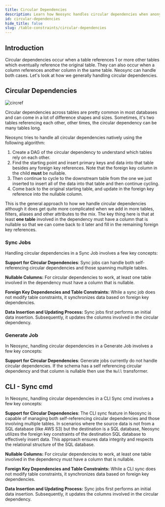 ```yaml
---
title: Circular Dependencies
description: Learn how Neosync handles circular dependencies when anonymizing and subsetting data
id: circular-dependencies
hide_title: false
slug: /table-constraints/circular-dependencies
---
```


## Introduction

Circular dependencies occur when a table references 1 or more other tables which eventually reference the original table. They can also occur when a column references another column in the same table. Neosync can handle both cases. Let's look at how we generally handling circular dependencies.

## Circular Dependencies

![circref](/img/circdeps.png)

Circular dependencies across tables are pretty common in most databases and can come in a lot of difference shapes and sizes. Sometimes, it's two tables referencing each other, other times, the circular dependency can be many tables long.

Neosync tries to handle all circular dependencies natively using the following algorithm:

1. Create a DAG of the circular dependency to understand which tables rely on each other.
2. Find the starting point and insert primary keys and data into that table besides any foreign key references. Note that the foreign key column in the child **must** be nullable.
3. Then continue to cycle to the downstream table from the one we just inserted to insert all of the data into that table and then continue cycling.
4. Come back to the original starting table, and update in the foreign key reference into the nullable column.

This is the general approach to how we handle circular dependencies although it does get quite more complicated when we add in more tables, filters, aliases and other attributes to the mix. The key thing here is that at least **one table** involved in the dependency must have a column that is nullable so that we can come back to it later and fill in the remaining foreign key references.

### Sync Jobs

Handling circular dependencies in a Sync Job involves a few key concepts:

**Support for Circular Dependencies**: Sync jobs can handle both self-referencing circular dependencies and those spanning multiple tables.

**Nullable Columns:** For circular dependencies to work, at least one table involved in the dependency must have a column that is nullable.

**Foreign Key Dependencies and Table Constraints:** While a sync job does not modify table constraints, it synchronizes data based on foreign key dependencies.

**Data Insertion and Updating Process:** Sync jobs first performs an initial data insertion. Subsequently, it updates the columns involved in the circular dependency.

### Generate Job

In Neosync, handling circular dependencies in a Generate Job involves a few key concepts:

**Support for Circular Dependencies**: Generate jobs currently do not handle circular dependencies. If the schema has a self referencing circular dependency and that column is nullable then use the `Null` transformer.

## CLI - Sync cmd

In Neosync, handling circular dependencies in a CLI Sync cmd involves a few key concepts:

**Support for Circular Dependencies**: The CLI sync feature in Neosync is capable of managing both self-referencing circular dependencies and those involving multiple tables.
In scenarios where the source data is not from a SQL database (like AWS S3) but the destination is a SQL database, Neosync utilizes the foreign key constraints of the destination
SQL database to effectively insert data. This approach ensures data integrity and respects the relational structure of the SQL database.

**Nullable Columns:** For circular dependencies to work, at least one table involved in the dependency must have a column that is nullable.

**Foreign Key Dependencies and Table Constraints:** While a CLI sync does not modify table constraints, it synchronizes data based on foreign key dependencies.

**Data Insertion and Updating Process:** Sync jobs first performs an initial data insertion. Subsequently, it updates the columns involved in the circular dependency.
